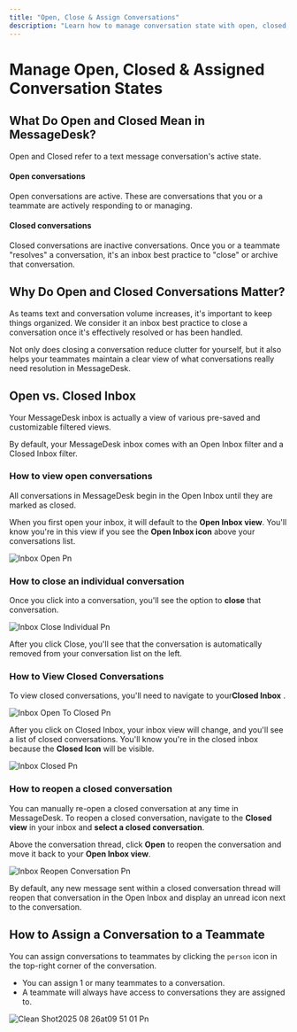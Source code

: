 ```yaml
---
title: "Open, Close & Assign Conversations"
description: "Learn how to manage conversation state with open, closed, and assignment."
---
```


# Manage Open, Closed & Assigned Conversation States

## What Do Open and Closed Mean in MessageDesk?

Open and Closed refer to a text message conversation's active state.

#### Open conversations

Open conversations are active. These are conversations that you or a teammate are actively responding to or managing.

#### Closed conversations

Closed conversations are inactive conversations. Once you or a teammate "resolves" a conversation, it's an inbox best practice to "close" or archive that conversation.

## Why Do Open and Closed Conversations Matter?

As teams text and conversation volume increases, it's important to keep things organized. We consider it an inbox best practice to close a conversation once it's effectively resolved or has been handled.

Not only does closing a conversation reduce clutter for yourself, but it also helps your teammates maintain a clear view of what conversations really need resolution in MessageDesk.

## Open vs. Closed Inbox

Your MessageDesk inbox is actually a view of various pre-saved and customizable filtered views.

By default, your MessageDesk inbox comes with an Open Inbox filter and a Closed Inbox filter.

### How to view open conversations

All conversations in MessageDesk begin in the Open Inbox until they are marked as closed.

When you first open your inbox, it will default to the **Open Inbox view**. You'll know you're in this view if you see the **Open Inbox icon** above your conversations list.

![Inbox Open Pn](/docs-main/images/inbox-open.png)

### How to close an individual conversation

Once you click into a conversation, you'll see the option to **close** that conversation.

![Inbox Close Individual Pn](/docs-main/images/inbox-close-individual.png)

After you click Close, you'll see that the conversation is automatically removed from your conversation list on the left.

### How to View Closed Conversations

To view closed conversations, you'll need to navigate to your**Closed Inbox** .

![Inbox Open To Closed Pn](/docs-main/images/inbox-open-to-closed.png)

After you click on Closed Inbox, your inbox view will change, and you'll see a list of closed conversations. You'll know you're in the closed inbox because the **Closed Icon** will be visible.

![Inbox Closed Pn](/docs-main/images/inbox-closed.png)

### How to reopen a closed conversation

You can manually re-open a closed conversation at any time in MessageDesk. To reopen a closed conversation, navigate to the **Closed view** in your inbox and **select a closed conversation**.

Above the conversation thread, click **Open** to reopen the conversation and move it back to your **Open Inbox view**.

![Inbox Reopen Conversation Pn](/docs-main/images/inbox-reopen-conversation.png)

<Note>
  By default, any new message sent within a closed conversation thread will reopen that conversation in the Open Inbox and display an unread icon next to the conversation.
</Note>

## How to Assign a Conversation to a Teammate

You can assign conversations to teammates by clicking the `person` icon in the top-right corner of the conversation.

- You can assign 1 or many teammates to a conversation.
- A teammate will always have access to conversations they are assigned to.

![Clean Shot2025 08 26at09 51 01 Pn](/images/CleanShot2025-08-26at09.51.01.png)